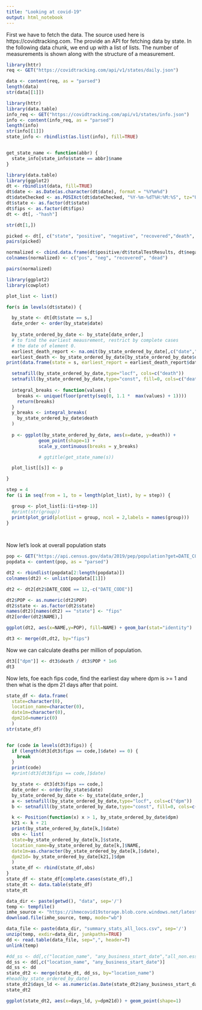 ```yaml
---
title: "Looking at covid-19"
output: html_notebook
---
```


First we have to fetch the data. The source used here is https://covidtracking.com. The provide an API for fetching data by state. In the following data chunk, we end up with a list of lists. The number of measurements is shown along with the structure of a measurement.

```r
library(httr)
req <- GET("https://covidtracking.com/api/v1/states/daily.json")

data <- content(req, as = "parsed")
length(data)
str(data[[1]])
```

```r
library(httr)
library(data.table)
info_req <- GET("https://covidtracking.com/api/v1/states/info.json")
info <- content(info_req, as = "parsed")
length(info)
str(info[[1]])
state_info <- rbindlist(as.list(info), fill=TRUE)


get_state_name <- function(abbr) {
  state_info[state_info$state == abbr]$name
}

```


```r
library(data.table)
library(ggplot2)
dt <- rbindlist(data, fill=TRUE)
dt$date <- as.Date(as.character(dt$date), format = "%Y%m%d")
dt$dateChecked <- as.POSIXct(dt$dateChecked, "%Y-%m-%dT%H:%M:%S", tz="UTC")
dt$state <- as.factor(dt$state)
dt$fips <- as.factor(dt$fips)
dt <- dt[, -"hash"]

str(dt[1,])

picked <- dt[, c("state", "positive", "negative", "recovered","death", "total")]
pairs(picked)
```

```r
normalized <- cbind.data.frame(dt$positive/dt$totalTestResults, dt$negative/dt$totalTestResults, dt$recovered/dt$total, dt$death/dt$total)
colnames(normalized) <- c("pos", "neg", "recovered", "dead")

pairs(normalized)

```
  

```r
library(ggplot2)
library(cowplot)

plot_list <- list()

for(s in levels(dt$state)) {

  by_state <- dt[dt$state == s,]
  date_order <- order(by_state$date)
  
  by_state_ordered_by_date <- by_state[date_order,]
  # to find the earliest meausrement, restrict by complete cases
  # the date of element 0.
  earliest_death_report <- na.omit(by_state_ordered_by_date[,c("date","death")])[1,]
  earliest_death <- by_state_ordered_by_date[by_state_ordered_by_date$death > 0,c("date","death")][1,]
print(data.frame(state = s, earliest_report = earliest_death_report$date, earliest_death = earliest_death$date, earliest_number =earliest_death$death ))

  setnafill(by_state_ordered_by_date,type="locf", cols=c("death"))
  setnafill(by_state_ordered_by_date,type="const", fill=0, cols=c("death"))
 
  integral_breaks <- function(values) {
    breaks <- unique(floor(pretty(seq(0, 1.1 *  max(values) + 1))))
    return(breaks)
  }
  y_breaks <- integral_breaks(
    by_state_ordered_by_date$death
  )
  
  p <- ggplot(by_state_ordered_by_date, aes(x=date, y=death)) +
            geom_point(shape=1) +
            scale_y_continuous(breaks = y_breaks)

            # ggtitle(get_state_name(s))

  plot_list[[s]] <- p

}

step = 4
for (i in seq(from = 1, to = length(plot_list), by = step)) {

  group <- plot_list[i:(i+step-1)]
  #print(str(group))
  print(plot_grid(plotlist = group, ncol = 2,labels = names(group)))
}

 

```

Now let's look at overall population stats
```r
pop <- GET("https://api.census.gov/data/2019/pep/population?get=DATE_CODE,POP,NAME&for=STATE:*")
popdata <- content(pop, as = "parsed")

dt2 <- rbindlist(popdata[2:length(popdata)])
colnames(dt2) <- unlist(popdata[[1]])

dt2 <- dt2[dt2$DATE_CODE == 12,-c("DATE_CODE")] 

dt2$POP <- as.numeric(dt2$POP)
dt2$state <- as.factor(dt2$state)
names(dt2)[names(dt2) == "state"] <- "fips"
dt2[order(dt2$NAME),]

ggplot(dt2, aes(x=NAME,y=POP), fill=NAME) + geom_bar(stat="identity")

dt3 <- merge(dt,dt2, by="fips")

```

Now we can calculate deaths per million of population.

```r

dt3[["dpm"]] <- dt3$death / dt3$POP * 1e6
dt3

```

Now lets, foe each fips code, find the earliest day where dpm is >= 1 and then what is the dpm 21 days after that point.

```r

state_df <- data.frame(
  state=character(0),
  location_name=character(0),
  date1m=character(0),
  dpm21d=numeric(0)
  )
str(state_df)


for (code in levels(dt3$fips)) {
  if (length(dt3[dt3$fips == code,]$date) == 0) {
    break
  }
  print(code)
  #print(dt3[dt3$fips == code,]$date)

  by_state <- dt3[dt3$fips == code,]
  date_order <- order(by_state$date)
  by_state_ordered_by_date <- by_state[date_order,]
  a <- setnafill(by_state_ordered_by_date,type="locf", cols=c("dpm"))
  b <- setnafill(by_state_ordered_by_date,type="const", fill=0, cols=c("dpm"))

  k <- Position(function(x) x > 1, by_state_ordered_by_date$dpm)
  k21 <- k + 21
  print(by_state_ordered_by_date[k,]$date)
  obs <- list(
  state=by_state_ordered_by_date[k,]$state,
  location_name=by_state_ordered_by_date[k,]$NAME,
  date1m=as.character(by_state_ordered_by_date[k,]$date),
  dpm21d= by_state_ordered_by_date[k21,]$dpm
  )
  state_df <- rbind(state_df,obs)
}
state_df <- state_df[complete.cases(state_df),]
state_dt <- data.table(state_df)
state_dt


```

```r
data_dir <- paste(getwd(), "data", sep='/')
temp <- tempfile()
imhe_source <- "https://ihmecovid19storage.blob.core.windows.net/latest/ihme-covid19.zip"
download.file(imhe_source, temp, mode="wb")

data_file <- paste(data_dir, "summary_stats_all_locs.csv", sep='/')
unzip(temp, exdir=data_dir, junkpaths=TRUE)
dd <- read.table(data_file, sep=",", header=T)
unlink(temp)
```

```r

#dd_ss <- dd[,c("location_name", "any_business_start_date","all_non.ess_business_start_date")]
dd_ss <- dd[,c("location_name", "any_business_start_date")]
dd_ss <- dd
state_dt2 <- merge(state_dt, dd_ss, by="location_name")
#head(by_state_ordered_by_date)
state_dt2$days_ld <- as.numeric(as.Date(state_dt2$any_business_start_date, '%Y-%m-%d') - as.Date(state_dt2$date1m))
state_dt2

ggplot(state_dt2, aes(x=days_ld, y=dpm21d)) + geom_point(shape=1) 
```
